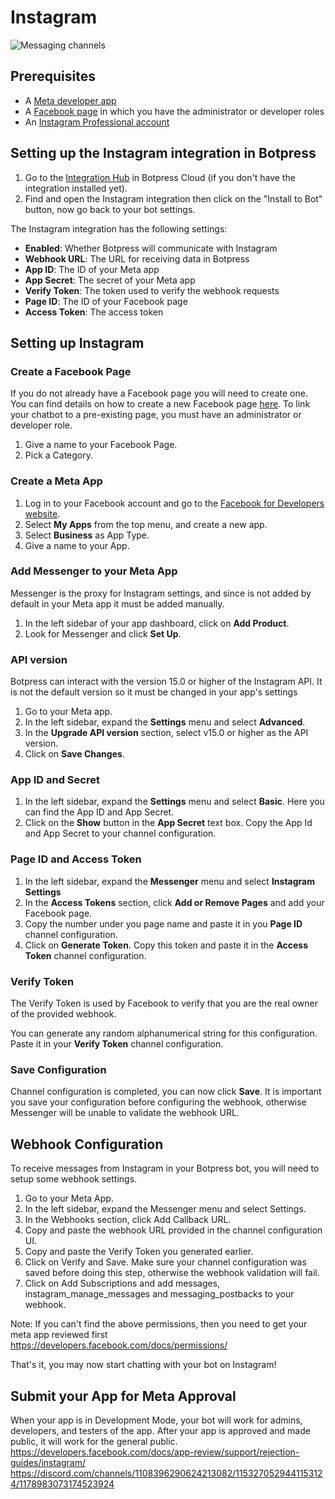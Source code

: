 # Instagram

![Messaging channels](/docs/content/instagram-banner.png)

## Prerequisites

- A [Meta developer app](https://developers.facebook.com/apps)
- A [Facebook page](https://www.facebook.com/pages/create) in which you have the administrator or developer roles
- An [Instagram Professional account](https://business.instagram.com/)

## Setting up the Instagram integration in Botpress

1. Go to the [Integration Hub](https://app.botpress.cloud/hub) in Botpress Cloud (if you don't have the integration installed yet).
2. Find and open the Instagram integration then click on the "Install to Bot" button, now go back to your bot settings.

The Instagram integration has the following settings:

- **Enabled**: Whether Botpress will communicate with Instagram
- **Webhook URL**: The URL for receiving data in Botpress
- **App ID**: The ID of your Meta app
- **App Secret**: The secret of your Meta app
- **Verify Token**: The token used to verify the webhook requests
- **Page ID**: The ID of your Facebook page
- **Access Token**: The access token

## Setting up Instagram

### Create a Facebook Page

If you do not already have a Facebook page you will need to create one. You can find details on how to create a new Facebook page [here](https://www.facebook.com/pages/create/). To link your chatbot to a pre-existing page, you must have an administrator or developer role.

1. Give a name to your Facebook Page.
2. Pick a Category.

### Create a Meta App

1. Log in to your Facebook account and go to the [Facebook for Developers website](https://developers.facebook.com/).
2. Select **My Apps** from the top menu, and create a new app.
3. Select **Business** as App Type.
4. Give a name to your App.

### Add Messenger to your Meta App

Messenger is the proxy for Instagram settings, and since is not added by default in your Meta app it must be added manually.

1. In the left sidebar of your app dashboard, click on **Add Product**.
1. Look for Messenger and click **Set Up**.

### API version

Botpress can interact with the version 15.0 or higher of the Instagram API. It is not the default version so it must be changed in your app's settings

1. Go to your Meta app.
1. In the left sidebar, expand the **Settings** menu and select **Advanced**.
1. In the **Upgrade API version** section, select v15.0 or higher as the API version.
1. Click on **Save Changes**.

### App ID and Secret

1. In the left sidebar, expand the **Settings** menu and select **Basic**. Here you can find the App ID and App Secret.
1. Click on the **Show** button in the **App Secret** text box. Copy the App Id and App Secret to your channel configuration.

### Page ID and Access Token

1. In the left sidebar, expand the **Messenger** menu and select **Instagram Settings**
1. In the **Access Tokens** section, click **Add or Remove Pages** and add your Facebook page.
1. Copy the number under you page name and paste it in you **Page ID** channel configuration.
1. Click on **Generate Token**. Copy this token and paste it in the **Access Token** channel configuration.

### Verify Token

The Verify Token is used by Facebook to verify that you are the real owner of the provided webhook.

You can generate any random alphanumerical string for this configuration. Paste it in your **Verify Token** channel configuration.

### Save Configuration

Channel configuration is completed, you can now click **Save**. It is important you save your configuration before configuring the webhook, otherwise Messenger will be unable to validate the webhook URL.

## Webhook Configuration

To receive messages from Instagram in your Botpress bot, you will need to setup some webhook settings.

1. Go to your Meta App.
2. In the left sidebar, expand the Messenger menu and select Settings.
3. In the Webhooks section, click Add Callback URL.
4. Copy and paste the webhook URL provided in the channel configuration UI.
5. Copy and paste the Verify Token you generated earlier.
6. Click on Verify and Save. Make sure your channel configuration was saved before doing this step, otherwise the webhook validation will fail.
7. Click on Add Subscriptions and add messages, instagram_manage_messages and messaging_postbacks to your webhook.

Note: If you can't find the above permissions, then you need to get your meta app reviewed first
https://developers.facebook.com/docs/permissions/

That's it, you may now start chatting with your bot on Instagram!

## Submit your App for Meta Approval

When your app is in Development Mode, your bot will work for admins, developers, and testers of the app. After your app is approved and made public, it will work for the general public.
https://developers.facebook.com/docs/app-review/support/rejection-guides/instagram/
https://discord.com/channels/1108396290624213082/1153270529441153124/1178983073174523924
